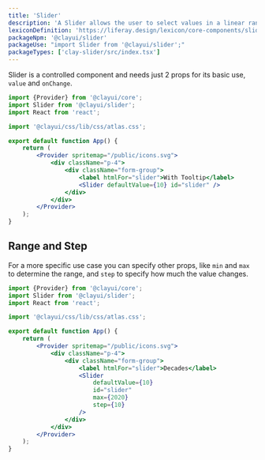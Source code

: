 ```yaml
---
title: 'Slider'
description: 'A Slider allows the user to select values in a linear range of values.'
lexiconDefinition: 'https://liferay.design/lexicon/core-components/slider/'
packageNpm: '@clayui/slider'
packageUse: "import Slider from '@clayui/slider';"
packageTypes: ['clay-slider/src/index.tsx']
---
```


Slider is a controlled component and needs just 2 props for its basic use, `value` and `onChange`.

```jsx preview
import {Provider} from '@clayui/core';
import Slider from '@clayui/slider';
import React from 'react';

import '@clayui/css/lib/css/atlas.css';

export default function App() {
	return (
		<Provider spritemap="/public/icons.svg">
			<div className="p-4">
				<div className="form-group">
					<label htmlFor="slider">With Tooltip</label>
					<Slider defaultValue={10} id="slider" />
				</div>
			</div>
		</Provider>
	);
}
```

## Range and Step

For a more specific use case you can specify other props, like `min` and `max` to determine the range, and `step` to specify how much the value changes.

```jsx preview
import {Provider} from '@clayui/core';
import Slider from '@clayui/slider';
import React from 'react';

import '@clayui/css/lib/css/atlas.css';

export default function App() {
	return (
		<Provider spritemap="/public/icons.svg">
			<div className="p-4">
				<div className="form-group">
					<label htmlFor="slider">Decades</label>
					<Slider
						defaultValue={10}
						id="slider"
						max={2020}
						step={10}
					/>
				</div>
			</div>
		</Provider>
	);
}
```
